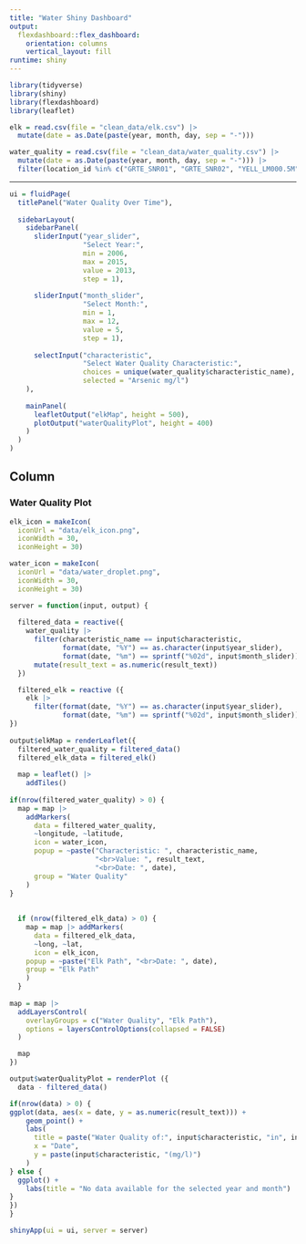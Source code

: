 ```yaml
---
title: "Water Shiny Dashboard"
output: 
  flexdashboard::flex_dashboard:
    orientation: columns
    vertical_layout: fill
runtime: shiny
---
```


```r
library(tidyverse)
library(shiny)
library(flexdashboard)
library(leaflet)
```

```r
elk = read.csv(file = "clean_data/elk.csv") |> 
  mutate(date = as.Date(paste(year, month, day, sep = "-")))

water_quality = read.csv(file = "clean_data/water_quality.csv") |> 
  mutate(date = as.Date(paste(year, month, day, sep = "-"))) |> 
  filter(location_id %in% c("GRTE_SNR01", "GRTE_SNR02", "YELL_LM000.5M", "YELL_YS549.7M", "YELL_MD133.2T", "YELL_MDR"))
```



-----------------------------------------------------------------------

```r
ui = fluidPage(
  titlePanel("Water Quality Over Time"),
  
  sidebarLayout(
    sidebarPanel(
      sliderInput("year_slider",
                  "Select Year:",
                  min = 2006,
                  max = 2015,
                  value = 2013,
                  step = 1),
                  
      sliderInput("month_slider",
                  "Select Month:",
                  min = 1,
                  max = 12,
                  value = 5,
                  step = 1),
      
      selectInput("characteristic", 
                  "Select Water Quality Characteristic:", 
                  choices = unique(water_quality$characteristic_name),
                  selected = "Arsenic mg/l")
    ),
    
    mainPanel(
      leafletOutput("elkMap", height = 500),
      plotOutput("waterQualityPlot", height = 400)
    )
  )
)
```


Column {data-width=650}
-----------------------------------------------------------------------

### Water Quality Plot

```r
elk_icon = makeIcon(
  iconUrl = "data/elk_icon.png", 
  iconWidth = 30, 
  iconHeight = 30)

water_icon = makeIcon(
  iconUrl = "data/water_droplet.png",
  iconWidth = 30,
  iconHeight = 30)
```


```r
server = function(input, output) {
  
  filtered_data = reactive({
    water_quality |> 
      filter(characteristic_name == input$characteristic,
             format(date, "%Y") == as.character(input$year_slider),
             format(date, "%m") == sprintf("%02d", input$month_slider)) |> 
      mutate(result_text = as.numeric(result_text))
  })

  filtered_elk = reactive ({
    elk |> 
      filter(format(date, "%Y") == as.character(input$year_slider),
             format(date, "%m") == sprintf("%02d", input$month_slider))
})
  
output$elkMap = renderLeaflet({
  filtered_water_quality = filtered_data()
  filtered_elk_data = filtered_elk() 
  
  map = leaflet() |> 
    addTiles()
 
if(nrow(filtered_water_quality) > 0) {
  map = map |> 
    addMarkers(
      data = filtered_water_quality,
      ~longitude, ~latitude,
      icon = water_icon,
      popup = ~paste("Characteristic: ", characteristic_name,
                     "<br>Value: ", result_text,
                     "<br>Date: ", date),
      group = "Water Quality"
    )
}
  
  
  if (nrow(filtered_elk_data) > 0) {
    map = map |> addMarkers(
      data = filtered_elk_data,
      ~long, ~lat,
      icon = elk_icon, 
    popup = ~paste("Elk Path", "<br>Date: ", date),
    group = "Elk Path"
    )
  }
  
map = map |> 
  addLayersControl(
    overlayGroups = c("Water Quality", "Elk Path"),
    options = layersControlOptions(collapsed = FALSE)
  )

  map
})

output$waterQualityPlot = renderPlot ({
  data - filtered_data()

if(nrow(data) > 0) {
ggplot(data, aes(x = date, y = as.numeric(result_text))) +
    geom_point() +
    labs(
      title = paste("Water Quality of:", input$characteristic, "in", input$month_slider, input$year_slider),
      x = "Date",
      y = paste(input$characteristic, "(mg/l)")
    )
} else {
  ggplot() +
    labs(title = "No data available for the selected year and month")
}  
})
}
```


```r
shinyApp(ui = ui, server = server)
```
